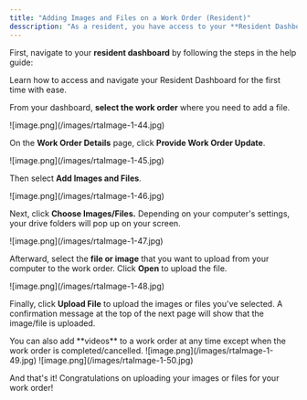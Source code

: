 ```yaml
---
title: "Adding Images and Files on a Work Order (Resident)"
desscription: "As a resident, you have access to your **Resident Dashboard** from where you can access your existing and past maintenance requests. If you need to **add images and files** on any of your work orders, follow the steps below."
---
```


First, navigate to your **resident dashboard** by following the steps in the help guide:

<Card title="Resident Dashboard Overview" icon="chalkboard-user" iconType="duotone" href="/s/topic/0TO5e000000h9wrGAA/Resident-Dashboard-Overview">
  Learn how to access and navigate your Resident Dashboard for the first time with ease.
</Card>

From your dashboard, **select the work order** where you need to add a file.

<Frame>
  ![image.png](/images/rtaImage-1-44.jpg)
</Frame>

On the **Work Order Details** page, click **Provide Work Order Update**.

<Frame>
  ![image.png](/images/rtaImage-1-45.jpg)
</Frame>

Then select **Add Images and Files**.

<Frame>
  ![image.png](/images/rtaImage-1-46.jpg)
</Frame>

Next, click **Choose Images/Files.** Depending on your computer's settings, your drive folders will pop up on your screen.

<Frame>
  ![image.png](/images/rtaImage-1-47.jpg)
</Frame>

Afterward, select the **file or image** that you want to upload from your computer to the work order. Click **Open** to upload the file.

<Frame>
  ![image.png](/images/rtaImage-1-48.jpg)
</Frame>

Finally, click **Upload File** to upload the images or files you've selected. A confirmation message at the top of the next page will show that the image/file is uploaded. 

<Tip>
  You can also add **videos** to a work order at any time except when the work order is completed/cancelled.
</Tip>

<Frame>
  ![image.png](/images/rtaImage-1-49.jpg)
</Frame>

<Frame>
  ![image.png](/images/rtaImage-1-50.jpg)
</Frame>

And that's it\! Congratulations on uploading your images or files for your work order\!
